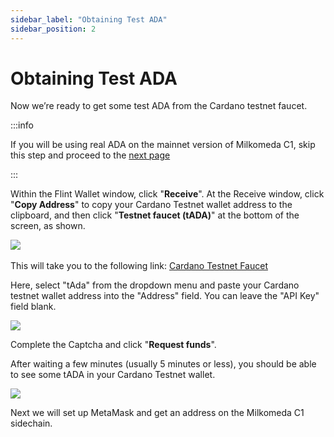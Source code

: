 ```yaml
---
sidebar_label: "Obtaining Test ADA"
sidebar_position: 2
---
```


# Obtaining Test ADA

Now we’re ready to get some test ADA from the Cardano testnet faucet.

:::info

If you will be using real ADA on the mainnet version of Milkomeda C1, skip this step and proceed to the [next page](./configuring-metamask-for-devs)

:::

Within the Flint Wallet window, click "**Receive**". At the Receive window, click "**Copy Address**" to copy your Cardano Testnet wallet address to the clipboard, and then click "**Testnet faucet (tADA)**" at the bottom of the screen, as shown.

![](/img/flint-copy-tada-receive-address.png)​

This will take you to the following link: [Cardano Testnet Faucet](https://testnets.cardano.org/en/testnets/cardano/tools/faucet/)​

Here, select "tAda" from the dropdown menu and paste your Cardano testnet wallet address into the "Address" field. You can leave the "API Key" field blank.

![](/img/cardano-testnet-faucet.png)

Complete the Captcha and click "**Request funds**".

After waiting a few minutes (usually 5 minutes or less), you should be able to see some tADA in your Cardano Testnet wallet.

![](/img/flint-confirm-tada-balance.png)

Next we will set up MetaMask and get an address on the Milkomeda C1 sidechain.
